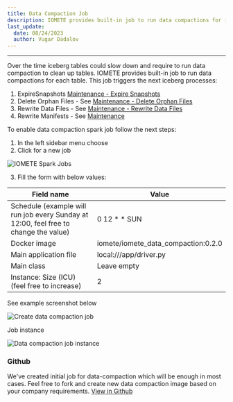 ```yaml
---
title: Data Compaction Job
description: IOMETE provides built-in job to run data compactions for iceberg tables that slow down over the time and require to run data compaction to clean up tables
last_update:
  date: 08/24/2023
  author: Vugar Dadalov
---
```



---

Over the time iceberg tables could slow down and require to run data compaction to clean up tables.
IOMETE provides built-in job to run data compactions for each table. This job triggers the next iceberg processes:

1. ExpireSnapshots [Maintenance - Expire Snapshots](https://iomete.com/docs/iceberg-tables/maintenance#expire-snapshots)
2. Delete Orphan Files - See [Maintenance - Delete Orphan Files](https://iomete.com/docs/iceberg-tables/maintenance#delete-orphan-files)
3. Rewrite Data Files - See [Maintenance - Rewrite Data Files](https://iomete.com/docs/iceberg-tables/maintenance#compact-data-files)
4. Rewrite Manifests - See [Maintenance](https://iomete.com/docs/iceberg-tables/maintenance#rewrite-manifests)

To enable data compaction spark job follow the next steps:

1. In the left sidebar menu choose <FlexButton label='Spark Jobs'><Cpu size={20} color='#858c9c' weight="duotone"/></FlexButton>
2. Click <FlexButton label='Create' primary><Plus size={16} /></FlexButton> for a new job

<Img src="/img/spark-job/job-lis-create.png" alt="IOMETE Spark Jobs" />

3. Fill the form with below values:

| Field name                                                                           | Value                               |
| ------------------------------------------------------------------------------------ | ----------------------------------- |
| Schedule (example will run job every Sunday at 12:00, feel free to change the value) | 0 12 \* \* SUN                      |
| Docker image                                                                         | iomete/iomete_data_compaction:0.2.0 |
| Main application file                                                                | local:///app/driver.py              |
| Main class                                                                           | Leave empty                         |
| Instance: Size (ICU) (feel free to increase)                                         | 2                                   |

See example screenshot below

<Img src="/img/spark-job/spark-job-data-compaction-deployment.png" alt="Create data compaction job" />

Job instance

<Img src="/img/spark-job/spark-job-instance.png" alt="Data compaction job instance" />

<br />

### Github

We've created initial job for data-compaction which will be enough in most cases. Feel free to fork and create new data compaction image based on your company requirements.
[View in Github](https://github.com/iomete/data-compaction-job)
